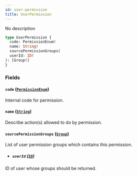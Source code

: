 ```yaml
---
id: user-permission
title: UserPermission
---
```



No description

```graphql
type UserPermission {
  code: PermissionEnum!
  name: String!
  sourcePermissionGroups(
  userId: ID!
): [Group!]
}
```


### Fields

#### `code` ([`PermissionEnum`](../../../developer/api-reference/enums/permission-enum))

Internal code for permission.


#### `name` ([`String`](../../../developer/api-reference/scalars/string))

Describe action(s) allowed to do by permission.


#### `sourcePermissionGroups` ([`Group`](../../../developer/api-reference/objects/group))

List of user permission groups which contains this permission.
- ##### `userId` ([`ID`](../../../developer/api-reference/scalars/id))

ID of user whose groups should be returned.




